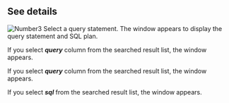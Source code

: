 ## See details

<Xclude product='postgresql,mysql,oracle,cubrid,oracle-pro,oracle-v1'>

![Number3](/img/number-03.png) Select a query statement. The <Cmdname sid="TTL06224" className="uitext" /> window appears to display the query statement and SQL plan.

<ImgLang img="db-sql-details-common.png" desc="SQL details" />

</Xclude>

<InDoc product='postgresql,mysql'>

If you select **_query_** column from the searched result list, the <Cmdname sid="TTL06224" className="uitext" /> window appears.

<ImgLang img="db-sql-details-postgresql.png" desc="SQL details" />

</InDoc>

<InDoc product='oracle-pro,oracle'>

If you select **_query_** column from the searched result list, the <Cmdname sid="TTL06224" className="uitext" /> window appears.

<ImgLang img="db-sql-details-oracle-pro.png" desc="SQL details" />

</InDoc>

<InDoc product='oracle,cubrid'>

If you select **_sql_** from the searched result list, the <Cmdname sid="TTL06224" className="uitext" /> window appears.

<ImgLang img="db-sql-details-common.png" desc="SQL details" />

</InDoc>
